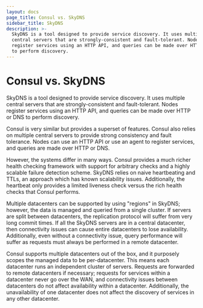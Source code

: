 ```yaml
---
layout: docs
page_title: Consul vs. SkyDNS
sidebar_title: SkyDNS
description: >-
  SkyDNS is a tool designed to provide service discovery. It uses multiple
  central servers that are strongly-consistent and fault-tolerant. Nodes
  register services using an HTTP API, and queries can be made over HTTP or DNS
  to perform discovery.
---
```


# Consul vs. SkyDNS

SkyDNS is a tool designed to provide service discovery.
It uses multiple central servers that are strongly-consistent and
fault-tolerant. Nodes register services using an HTTP API, and
queries can be made over HTTP or DNS to perform discovery.

Consul is very similar but provides a superset of features. Consul
also relies on multiple central servers to provide strong consistency
and fault tolerance. Nodes can use an HTTP API or use an agent to
register services, and queries are made over HTTP or DNS.

However, the systems differ in many ways. Consul provides a much richer
health checking framework with support for arbitrary checks and
a highly scalable failure detection scheme. SkyDNS relies on naive
heartbeating and TTLs, an approach which has known scalability issues.
Additionally, the heartbeat only provides a limited liveness check
versus the rich health checks that Consul performs.

Multiple datacenters can be supported by using "regions" in SkyDNS;
however, the data is managed and queried from a single cluster. If servers
are split between datacenters, the replication protocol will suffer from
very long commit times. If all the SkyDNS servers are in a central datacenter,
then connectivity issues can cause entire datacenters to lose availability.
Additionally, even without a connectivity issue, query performance will
suffer as requests must always be performed in a remote datacenter.

Consul supports multiple datacenters out of the box, and it purposely
scopes the managed data to be per-datacenter. This means each datacenter
runs an independent cluster of servers. Requests are forwarded to remote
datacenters if necessary; requests for services within a datacenter
never go over the WAN, and connectivity issues between datacenters do not
affect availability within a datacenter. Additionally, the unavailability
of one datacenter does not affect the discovery of services
in any other datacenter.

